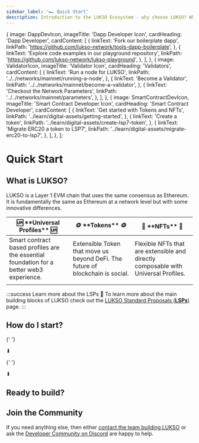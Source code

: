 ```yaml
---
sidebar_label: '🏎️ Quick Start'
description: Introduction to the LUKSO Ecosystem - why choose LUKSO? Who is LUKSO intended for?
---
```




  {
    image: DappDevIcon,
    imageTitle: 'Dapp Developer Icon',
    cardHeading: 'Dapp Developer',
    cardContent: [
      {
        linkText: 'Fork our boilerplate dapp',
        linkPath: 'https://github.com/lukso-network/tools-dapp-boilerplate',
      },
      {
        linkText: 'Explore code examples in our playground repository',
        linkPath: 'https://github.com/lukso-network/lukso-playground',
      },
    ],
  },
  {
    image: ValidatorIcon,
    imageTitle: 'Validator Icon',
    cardHeading: 'Validators',
    cardContent: [
      {
        linkText: 'Run a node for LUKSO',
        linkPath: '../../networks/mainnet/running-a-node',
      },
      {
        linkText: 'Become a Validator',
        linkPath: '../../networks/mainnet/become-a-validator',
      },
      {
        linkText: 'Checkout the Network Parameters',
        linkPath: '../../networks/mainnet/parameters',
      },
    ],
  },
  {
    image: SmartContractDevIcon,
    imageTitle: 'Smart Contract Developer Icon',
    cardHeading: 'Smart Contract Developer',
    cardContent: [
      {
        linkText: 'Get started with Tokens and NFTs',
        linkPath: '../learn/digital-assets/getting-started',
      },
      {
        linkText: 'Create a token',
        linkPath: '../learn/digital-assets/create-lsp7-token',
      },
      {
        linkText: 'Migrate ERC20 a token to LSP7',
        linkPath: '../learn/digital-assets/migrate-erc20-to-lsp7',
      },
    ],
  },
];

# Quick Start

## What is LUKSO?

LUKSO is a Layer 1 EVM chain that uses the same consensus as Ethereum. It is fundamentally the same as Ethereum at a network level but with some innovative differences.

<table>
  <thead>
    <tr>
      <th>🆙 **Universal Profiles** 🆙</th>
      <th>🪙 **Tokens** 🪙</th>
      <th>🌅 **NFTs** 🌅</th>
    </tr>
  </thead>
  <tbody>
    <tr>
      <td style={{ textAlign: 'center', verticalAlign: 'middle' }}>
        Smart contract based profiles are the essential foundation for a better
        web3 experience.
      </td>
      <td style={{ textAlign: 'center', verticalAlign: 'middle' }}>
        Extensible Token that move us beyond DeFi. The future of blockchain is
        social.
      </td>
      <td style={{ textAlign: 'center', verticalAlign: 'middle' }}>
        Flexible NFTs that are extensible and directly composable with Universal
        Profiles.
      </td>
    </tr>
    <tr>
      <td style={{ textAlign: 'center', verticalAlign: 'middle' }}>
        <div className="chip-container">
          <Chip label="Visual" />
          <Chip label="Upgradeable" />
          <Chip label="Security" />
          <Chip label="Gas-less" />
          <Chip label="Smart" />
          <Chip label="Extensible" />
        </div>
      </td>
      <td>
        <div className="chip-container">
          <Chip label="Safer" />
          <Chip label="Token Icons" />
          <Chip label="Unlimited Metadata" />
          <Chip label="Updatable" />
          <Chip label="Extensible" />
          <Chip label="Notifying" />
          <Chip label="Unified" />
        </div>
      </td>
      <td>
        <div className="chip-container">
          <Chip label="Authentic" />
          <Chip label="Safer" />
          <Chip label="Unlimited Metadata" />
          <Chip label="Updatable" />
          <Chip label="Better IDs" />
          <Chip label="Iteratable" />
          <Chip label="Batch Transfers" />
        </div>
      </td>
    </tr>
  </tbody>
</table>

:::success
Learn more about the LSPs 🧱
To learn more about the main building blocks of LUKSO check out the [LUKSO Standard Proposals (**LSPs**)](../standards/introduction.md) page.
:::

## How do I start?

<div>
  <CallToActionButton
    style={{
      display: 'inline-block !important',
    }}
    icon="material-symbols:counter-1"
    color="white"
    target="_blank"
    link="https://chromewebstore.google.com/detail/universal-profiles/abpickdkkbnbcoepogfhkhennhfhehfn"
    text="Install the Universal Profile Browser Extension 🧩"
  />

{' '}

<div
  style={{
    display: 'flex',
    justifyContent: 'center',
    fontSize: '3em',
  }}
>
  <p>⬇</p>
</div>

{' '}

<CallToActionButton
  icon="material-symbols:counter-2"
  color="white"
  target="_blank"
  link="https://my.universalprofile.cloud"
  text="Create your Universal Profile 🆙"
/>

  <div
    style={{
      display: 'flex',
      justifyContent: 'center',
      fontSize: '3em',
    }}
  >
    <p>⬇</p>
  </div>
</div>

<CallToActionButton
  icon="material-symbols:counter-3"
  color="white"
  target="_blank"
  link="https://www.lukso.network/ecosystem"
  text="Explore the Ecosystem 🌐"
/>

## Ready to build?

<CardWithImage CardData={CardData} />

## Join the Community

If you need anything else, then either [contact the team building LUKSO](https://support.lukso.network/contact-us) or ask the [Developer Community on Discord](https://discord.com/channels/359064931246538762/585786253992132609) are happy to help.
